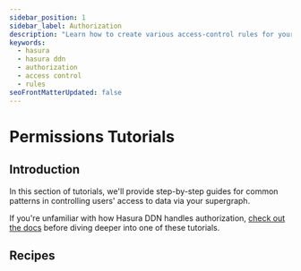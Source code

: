 ```yaml
---
sidebar_position: 1
sidebar_label: Authorization
description: "Learn how to create various access-control rules for your data sources with Hasura DDN."
keywords:
  - hasura
  - hasura ddn
  - authorization
  - access control
  - rules
seoFrontMatterUpdated: false
---
```


# Permissions Tutorials

## Introduction

In this section of tutorials, we'll provide step-by-step guides for common patterns in controlling users' access to data
via your supergraph.

If you're unfamiliar with how Hasura DDN handles authorization, [check out the docs](/auth/overview.mdx) before diving
deeper into one of these tutorials.

## Recipes
